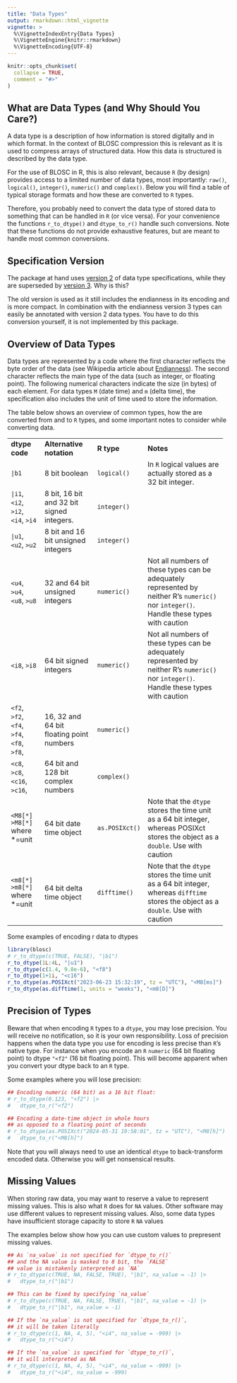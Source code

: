 ```yaml
---
title: "Data Types"
output: rmarkdown::html_vignette
vignette: >
  %\VignetteIndexEntry{Data Types}
  %\VignetteEngine{knitr::rmarkdown}
  %\VignetteEncoding{UTF-8}
---
```


```r
knitr::opts_chunk$set(
  collapse = TRUE,
  comment = "#>"
)
```

## What are Data Types (and Why Should You Care?)

A data type is a description of how information is stored digitally and in which format.
In the context of BLOSC compression this is relevant as it is used to compress arrays
of structured data. How this data is structured is described by the data type.

For the use of BLOSC in R, this is also relevant, because `R` (by design) provides access
to a limited number of data types, most importantly: `raw()`, `logical()`, `integer()`, `numeric()` and `complex()`. Below you will find a table of typical storage formats
and how these are converted to `R` types.

Therefore, you probably need to convert the data type of stored data to something that
can be handled in `R` (or vice versa). For your convenience the functions `r_to_dtype()`
and `dtype_to_r()` handle such conversions. Note that these functions do not provide
exhaustive features, but are meant to handle most common conversions.

## Specification Version

The package at hand uses
[version 2](https://zarr-specs.readthedocs.io/en/latest/v2/v2.0.html) of data type specifications, while they are superseded by
[version 3](https://zarr-specs.readthedocs.io/en/latest/v3/data-types/index.html).
Why is this?

The old version is used as it still includes the endianness in its encoding and is
more compact. In combination with the endianness version 3 types can easily be annotated
with version 2 data types. You have to do this conversion yourself, it is not implemented
by this package.

## Overview of Data Types

Data types are represented by a code where the first character reflects the byte order of
the data (see Wikipedia article about [Endianness](https://en.wikipedia.org/wiki/Endianness)).
The second character reflects the main type of the data (such as integer, or floating
point). The following numerical characters indicate the size (in bytes) of each element.
For data types `M` (date time) and `m` (delta time), the specification also includes
the unit of time used to store the information.

The table below shows an overview of common types, how the are converted from and to
`R` types, and some important notes to consider while converting data.

+---------------+------------------------+--------------+--------------------------------------+
| __dtype code__|__Alternative notation__|__R type__    | __Notes__                            |
+---------------+------------+-----------+--------------+--------------------------------------+
| `|b1`         | 8 bit boolean          | `logical()`  | In `R` logical values are actually   |
|               |                        |              | stored as a 32 bit integer.          |
+---------------+------------------------+--------------+--------------------------------------+
| `|i1`, `<i2`, | 8 bit, 16 bit and      | `integer()`  |                                      |
| `>i2`, `<i4`, | 32 bit signed integers.|              |                                      |
| `>i4`         |                        |              |                                      |
+---------------+------------------------+--------------+--------------------------------------+
| `|u1`, `<u2`, | 8 bit and 16 bit       | `integer()`  |                                      |
| `>u2`         | unsigned integers      |              |                                      |
+---------------+------------------------+--------------+--------------------------------------+
| `<u4`, `>u4`, | 32 and 64 bit unsigned | `numeric()`  | Not all numbers of these types can be|
| `<u8`, `>u8`  | integers               |              | adequately represented by neither R's|
|               |                        |              | `numeric()` nor `integer()`. Handle  |
|               |                        |              | these types with caution             |
+---------------+------------------------+--------------+--------------------------------------+
| `<i8`, `>i8`  | 64 bit signed          | `numeric()`  | Not all numbers of these types can be|
|               | integers               |              | adequately represented by neither R's|
|               |                        |              | `numeric()` nor `integer()`. Handle  |
|               |                        |              | these types with caution             |
+---------------+------------------------+--------------+--------------------------------------+
| `<f2`, `>f2`, | 16, 32 and 64 bit      | `numeric()`  |                                      |
| `<f4`, `>f4`, | floating point numbers |              |                                      |
| `<f8`, `>f8`, |                        |              |                                      |
+---------------+------------------------+--------------+--------------------------------------+
|`<c8`, `>c8`,  | 64 bit and 128 bit     | `complex()`  |                                      |
|`<c16`, `>c16`,| complex numbers        |              |                                      |
+---------------+------------------------+--------------+--------------------------------------+
| `<M8[*]`      | 64 bit date time object|`as.POSIXct()`| Note that the `dtype` stores the time|
|`>M8[*]` where |                        |              | unit as a 64 bit integer, whereas    |
| *=unit        |                        |              | POSIXct stores the object as a       |
|               |                        |              | `double`. Use with caution           |
+---------------+------------------------+--------------+--------------------------------------+
| `<m8[*]`      | 64 bit delta time      |`difftime()`  | Note that the `dtype` stores the time|
|`>m8[*]` where | object                 |              | unit as a 64 bit integer, whereas    |
| *=unit        |                        |              | `difftime` stores the object as a    |
|               |                        |              | `double`. Use with caution           |
+---------------+------------------------+--------------+--------------------------------------+

Some examples of encoding r data to dtypes

```r
library(blosc)
# r_to_dtype(c(TRUE, FALSE), "|b1")
r_to_dtype(1L:4L, "|u1")
r_to_dtype(c(1.4, 9.8e-6), "<f8")
r_to_dtype(1+1i, "<c16")
r_to_dtype(as.POSIXct("2023-06-23 15:32:19", tz = "UTC"), "<M8[ms]")
r_to_dtype(as.difftime(1, units = "weeks"), "<m8[D]")
```

## Precision of Types

Beware that when encoding `R` types to a `dtype`, you may lose precision.
You will receive no notification, so it is your own responsibility.
Loss of precision happens when the data type you use for encoding is less
precise than `R`'s native type. For instance when you encode an `R` `numeric`
(64 bit floating point) to dtype `"<f2"` (16 bit floating point).
This will become apparent when you convert your dtype back to an `R` type.

Some examples where you will lose precision:

```r
## Encoding numeric (64 bit) as a 16 bit float:
# r_to_dtype(0.123, "<f2") |>
#   dtype_to_r("<f2")

## Encoding a date-time object in whole hours
## as opposed to a floating point of seconds
# r_to_dtype(as.POSIXct("2024-05-31 19:58:01", tz = "UTC"), "<M8[h]") |>
#   dtype_to_r("<M8[h]")
```

Note that you will always need to use an identical `dtype` to
back-transform encoded data. Otherwise you will get nonsensical results.

## Missing Values

When storing raw data, you may want to reserve a value to represent missing
values. This is also what `R` does for `NA` values. Other software may use
different values to represent missing values. Also, some data types have
insufficient storage capacity to store `R` `NA` values

The examples below show how you can use custom values to prepresent missing
values.

```r
## As `na_value` is not specified for `dtype_to_r()`
## and the NA value is masked to 8 bit, the `FALSE`
## value is mistakenly interpreted as `NA`
# r_to_dtype(c(TRUE, NA, FALSE, TRUE), "|b1", na_value = -1) |>
#   dtype_to_r("|b1")

## This can be fixed by specifying `na_value`
# r_to_dtype(c(TRUE, NA, FALSE, TRUE), "|b1", na_value = -1) |>
#   dtype_to_r("|b1", na_value = -1)

## If the `na_value` is not specified for `dtype_to_r()`,
## it will be taken literally
# r_to_dtype(c(1, NA, 4, 5), "<i4", na_value = -999) |>
#   dtype_to_r("<i4")

## If the `na_value` is specified for `dtype_to_r()`,
## it will interpreted as NA
# r_to_dtype(c(1, NA, 4, 5), "<i4", na_value = -999) |>
#   dtype_to_r("<i4", na_value = -999)
```